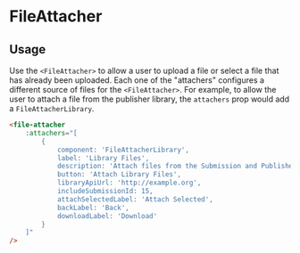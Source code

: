 

<Meta of={FileAttacherStories} />

# FileAttacher

## Usage

Use the `<FileAttacher>` to allow a user to upload a file or select a file that has already been uploaded. Each one of the "attachers" configures a different source of files for the `<FileAttacher>`. For example, to allow the user to attach a file from the publisher library, the `attachers` prop would add a `FileAttacherLibrary`.

```html
<file-attacher
	:attachers="[
        {
            component: 'FileAttacherLibrary',
            label: 'Library Files',
            description: 'Attach files from the Submission and Publisher Libraries.',
            button: 'Attach Library Files',
            libraryApiUrl: 'http://example.org',
            includeSubmissionId: 15,
            attachSelectedLabel: 'Attach Selected',
            backLabel: 'Back',
            downloadLabel: 'Download'
        }
    ]"
/>
```

<Primary />
<ArgTypes />

